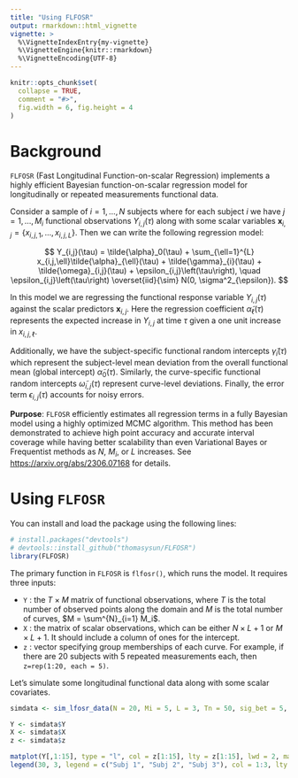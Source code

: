 ```yaml
---
title: "Using FLFOSR"
output: rmarkdown::html_vignette
vignette: >
  %\VignetteIndexEntry{my-vignette}
  %\VignetteEngine{knitr::rmarkdown}
  %\VignetteEncoding{UTF-8}
---
```


```r
knitr::opts_chunk$set(
  collapse = TRUE,
  comment = "#>",
  fig.width = 6, fig.height = 4
)
```


# Background

`FLFOSR` (Fast Longitudinal Function-on-scalar Regression) implements a highly efficient Bayesian function-on-scalar regression model for longitudinally or repeated measurements functional data.


Consider a sample of $i = 1, \dots, N$ subjects where for each subject $i$ we have $j = 1, \dots, M_i$ functional observations $Y_{i,j}(\tau)$ along with some scalar variables $\boldsymbol{x}_{i,j} = \{x_{i,j,1}, \dots, x_{i,j,L}\}$. Then we can write the following regression model:

$$
Y_{i,j}(\tau) = \tilde{\alpha}_0(\tau) + \sum_{\ell=1}^{L} x_{i,j,\ell}\tilde{\alpha}_{\ell}(\tau) + \tilde{\gamma}_{i}(\tau) + \tilde{\omega}_{i,j}(\tau) + \epsilon_{i,j}\left(\tau\right), \quad \epsilon_{i,j}\left(\tau\right) \overset{iid}{\sim} N(0, \sigma^2_{\epsilon}).
$$

In this model we are regressing the functional response variable $Y_{i,j}(\tau)$ against the scalar predictors $\boldsymbol{x}_{i,j}$. Here the regression coefficient $\tilde{\alpha}_{\ell}(\tau)$ represents the expected increase in $Y_{i,j}$ at time $\tau$ given a one unit increase in $x_{i,j,\ell}$.

Additionally, we have the subject-specific functional random intercepts $\tilde{\gamma}_{i}(\tau)$ which represent the subject-level mean deviation from the overall functional mean (global intercept) $\tilde{\alpha}_0(\tau)$. Similarly, the curve-specific functional random intercepts $\tilde{\omega}_{i,j}(\tau)$ represent curve-level deviations. Finally, the error term $\epsilon_{i,j}\left(\tau\right)$ accounts for noisy errors.

**Purpose**: `FLFOSR` efficiently estimates all regression terms in a fully Bayesian model using a highly optimized MCMC algorithm. This method has been demonstrated to achieve high point accuracy and accurate interval coverage while having better scalability than even Variational Bayes or Frequentist methods as $N$, $M_i$, or $L$ increases. See <https://arxiv.org/abs/2306.07168> for details.



# Using `FLFOSR`

You can install and load the package using the following lines:
```r
# install.packages("devtools")
# devtools::install_github("thomasysun/FLFOSR")
library(FLFOSR) 
```


The primary function in `FLFOSR` is `flfosr()`, which runs the model. It requires three inputs:

- `Y` : the $T \times M$ matrix of functional observations, where $T$ is the total number of observed points along the domain and $M$ is the total number of curves, $M = \sum^{N}_{i=1} M_i$.
- `X` : the matrix of scalar observations, which can be either $N \times L+1$ or $M \times L+1$. It should include a column of ones for the intercept. 
- `z` : vector specifying group memberships of each curve. For example, if there are 20 subjects with 5 repeated measurements each, then `z=rep(1:20, each = 5)`.

Let's simulate some longitudinal functional data along with some scalar covariates.


```r
simdata <- sim_lfosr_data(N = 20, Mi = 5, L = 3, Tn = 50, sig_bet = 5, sig_noise = .1, seed = 1)

Y <- simdata$Y
X <- simdata$X
z <- simdata$z 
```


```r
matplot(Y[,1:15], type = "l", col = z[1:15], lty = z[1:15], lwd = 2, main = "Example data", ylab = "Y")
legend(30, 3, legend = c("Subj 1", "Subj 2", "Subj 3"), col = 1:3, lty = 1:3, lwd = 2)
```


















